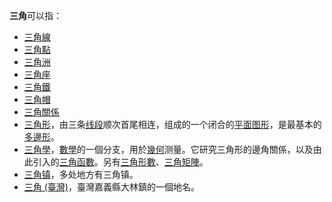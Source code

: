 '''三角'''可以指：
* [[三角線|三角線]]
* [[三角點|三角點]]
* [[三角洲|三角洲]]
* [[三角座|三角座]]
* [[三角鐵|三角鐵]]
* [[三角帽|三角帽]]
* [[三角關係|三角關係]]
* [[三角形|三角形]]，由三条[[线段|线段]]顺次首尾相连，组成的一个闭合的[[平面图形|平面图形]]，是最基本的[[多邊形|多邊形]]。
* [[三角學|三角學]]，[[數學|數學]]的一個分支，用於[[幾何|幾何]]测量。它研究三角形的邊角關係，以及由此引入的[[三角函數|三角函數]]。另有[[三角形數|三角形數]]、[[三角矩陣|三角矩陣]]。
* [[三角镇|三角镇]]，多处地方有三角镇。
* [[三角_(臺灣)|三角 (臺灣)]]，臺灣嘉義縣大林鎮的一個地名。
{{消歧义|S|Cat=二字消歧义}}